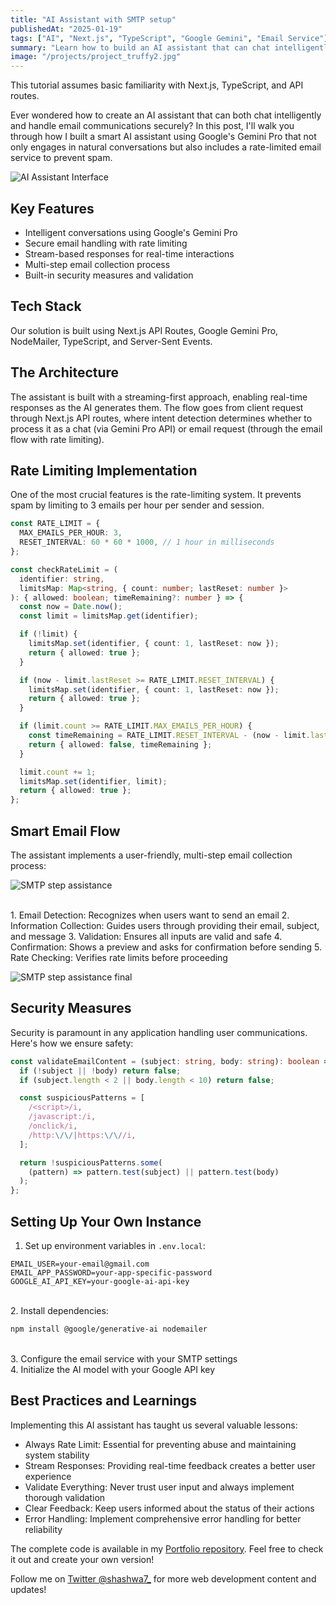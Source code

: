 ```yaml
---
title: "AI Assistant with SMTP setup"
publishedAt: "2025-01-19"
tags: ["AI", "Next.js", "TypeScript", "Google Gemini", "Email Service"]
summary: "Learn how to build an AI assistant that can chat intelligently and handle email communications securely using Google Gemini Pro, with built-in rate limiting and security features."
image: "/projects/project_truffy2.jpg"
---
```


This tutorial assumes basic familiarity with Next.js, TypeScript, and API routes.

Ever wondered how to create an AI assistant that can both chat intelligently and handle email communications securely? In this post, I'll walk you through how I built a smart AI assistant using Google's Gemini Pro that not only engages in natural conversations but also includes a rate-limited email service to prevent spam.

<img
  src="/projects/project_truffy.jpg"
  alt="AI Assistant Interface"
  className="my-8 rounded-lg overflow-hidden w-full"
  priority
/>

## Key Features

- Intelligent conversations using Google's Gemini Pro
- Secure email handling with rate limiting
- Stream-based responses for real-time interactions
- Multi-step email collection process
- Built-in security measures and validation

## Tech Stack

Our solution is built using Next.js API Routes, Google Gemini Pro, NodeMailer, TypeScript, and Server-Sent Events.

## The Architecture

The assistant is built with a streaming-first approach, enabling real-time responses as the AI generates them. The flow goes from client request through Next.js API routes, where intent detection determines whether to process it as a chat (via Gemini Pro API) or email request (through the email flow with rate limiting).

## Rate Limiting Implementation

One of the most crucial features is the rate-limiting system. It prevents spam by limiting to 3 emails per hour per sender and session.

```typescript
const RATE_LIMIT = {
  MAX_EMAILS_PER_HOUR: 3,
  RESET_INTERVAL: 60 * 60 * 1000, // 1 hour in milliseconds
};

const checkRateLimit = (
  identifier: string,
  limitsMap: Map<string, { count: number; lastReset: number }>
): { allowed: boolean; timeRemaining?: number } => {
  const now = Date.now();
  const limit = limitsMap.get(identifier);

  if (!limit) {
    limitsMap.set(identifier, { count: 1, lastReset: now });
    return { allowed: true };
  }

  if (now - limit.lastReset >= RATE_LIMIT.RESET_INTERVAL) {
    limitsMap.set(identifier, { count: 1, lastReset: now });
    return { allowed: true };
  }

  if (limit.count >= RATE_LIMIT.MAX_EMAILS_PER_HOUR) {
    const timeRemaining = RATE_LIMIT.RESET_INTERVAL - (now - limit.lastReset);
    return { allowed: false, timeRemaining };
  }

  limit.count += 1;
  limitsMap.set(identifier, limit);
  return { allowed: true };
};
```

## Smart Email Flow

The assistant implements a user-friendly, multi-step email collection process:

<img
  src="/projects/project_truffy2.jpg"
  alt="SMTP step assistance"
  className="rounded-lg overflow-hidden w-full border"
  priority
/>

<br />
1. Email Detection: Recognizes when users want to send an email 
2. Information Collection:
Guides users through providing their email, subject, and message 
3. Validation: Ensures
all inputs are valid and safe 
4. Confirmation: Shows a preview and asks for confirmation
before sending 
5. Rate Checking: Verifies rate limits before proceeding
<br />

<img
  src="/projects/project_truffy3.jpg"
  alt="SMTP step assistance final"
  className="rounded-lg overflow-hidden w-full border"
  priority
/>

## Security Measures

Security is paramount in any application handling user communications. Here's how we ensure safety:

```typescript
const validateEmailContent = (subject: string, body: string): boolean => {
  if (!subject || !body) return false;
  if (subject.length < 2 || body.length < 10) return false;

  const suspiciousPatterns = [
    /<script>/i,
    /javascript:/i,
    /onclick/i,
    /http:\/\/|https:\/\//i,
  ];

  return !suspiciousPatterns.some(
    (pattern) => pattern.test(subject) || pattern.test(body)
  );
};
```

## Setting Up Your Own Instance

1. Set up environment variables in `.env.local`:

```env
EMAIL_USER=your-email@gmail.com
EMAIL_APP_PASSWORD=your-app-specific-password
GOOGLE_AI_API_KEY=your-google-ai-api-key
```

<br />
2. Install dependencies:

```bash
npm install @google/generative-ai nodemailer
```

<br />
3. Configure the email service with your SMTP settings
<br />
4. Initialize the AI model with your Google API key

## Best Practices and Learnings

Implementing this AI assistant has taught us several valuable lessons:

- Always Rate Limit: Essential for preventing abuse and maintaining system stability
- Stream Responses: Providing real-time feedback creates a better user experience
- Validate Everything: Never trust user input and always implement thorough validation
- Clear Feedback: Keep users informed about the status of their actions
- Error Handling: Implement comprehensive error handling for better reliability

The complete code is available in my [Portfolio repository](https://github.com/shashwa7-dev/portfolio). Feel free to check it out and create your own version!

Follow me on [Twitter @shashwa7\_](https://twitter.com/shashwa7_) for more web development content and updates!


>
